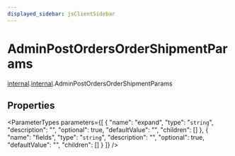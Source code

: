 ```yaml
---
displayed_sidebar: jsClientSidebar
---
```



# AdminPostOrdersOrderShipmentParams

[internal](../../admin_discounts/modules/admin_discounts.internal.mdx).[internal](../modules/admin_discounts.internal.internal.mdx).AdminPostOrdersOrderShipmentParams

## Properties

<ParameterTypes parameters={[
  {
    "name": "expand",
    "type": "`string`",
    "description": "",
    "optional": true,
    "defaultValue": "",
    "children": []
  },
  {
    "name": "fields",
    "type": "`string`",
    "description": "",
    "optional": true,
    "defaultValue": "",
    "children": []
  }
]} />
